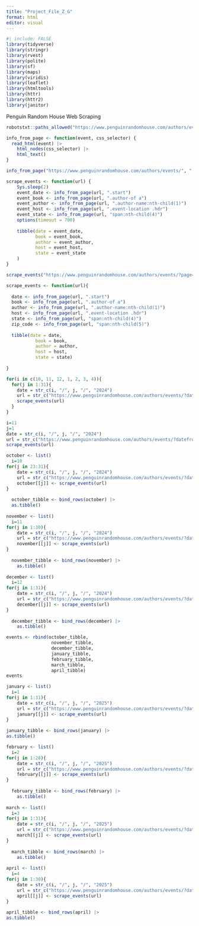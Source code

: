 ```yaml
---
title: "Project_File_Z_G"
format: html
editor: visual
---
```


```r
#| include: FALSE
library(tidyverse)
library(stringr)
library(rvest)
library(polite)
library(sf)
library(maps)
library(viridis)
library(leaflet)
library(htmltools)
library(httr)
library(httr2)
library(janitor)
```

Penguin Random House Web Scraping

```r
robotstxt::paths_allowed("https://www.penguinrandomhouse.com/authors/events/")

info_from_page <- function(event, css_selector) {
  read_html(event) |> 
    html_nodes(css_selector) |> 
    html_text()
}

info_from_page("https://www.penguinrandomhouse.com/authors/events/", ".date-display")
```

```r
scrape_events <- function(url) {
    Sys.sleep(2)
    event_date <- info_from_page(url, ".start")
    event_book <- info_from_page(url, ".author-of a")
    event_author <- info_from_page(url, ".author-name:nth-child(1)")
    event_host <- info_from_page(url, ".event-location .hdr")
    event_state <- info_from_page(url, "span:nth-child(4)")
    options(timeout = 700)
    
    tibble(date = event_date, 
           book = event_book, 
           author = event_author,
           host = event_host,
           state = event_state
    )
}
```

```r
scrape_events("https://www.penguinrandomhouse.com/authors/events/?page=2")
```
```r
scrape_events <- function(url){
  
  date <- info_from_page(url, ".start")
  book <- info_from_page(url, ".author-of a")
  author <- info_from_page(url, ".author-name:nth-child(1)")
  host <- info_from_page(url, ".event-location .hdr")
  state <- info_from_page(url, "span:nth-child(4)")
  zip_code <- info_from_page(url, "span:nth-child(5)")
  
  tibble(date = date, 
           book = book, 
           author = author,
           host = host,
           state = state)
  
}
```

```r
for(i in c(10, 11, 12, 1, 2, 3, 4)){
  for(j in 1:31){
    date = str_c(i, "/", j, "/", "2024")
    url = str_c("https://www.penguinrandomhouse.com/authors/events/?datefrom=", date, "&dateto=", date)
    scrape_events(url)
  }
}
```

```r
i=11
j=1
date = str_c(i, "/", j, "/", "2024")
url = str_c("https://www.penguinrandomhouse.com/authors/events/?datefrom=", date, "&dateto=", date)
scrape_events(url)
```

```r
october <- list()
  i=10
for(j in 23:31){
    date = str_c(i, "/", j, "/", "2024")
    url = str_c("https://www.penguinrandomhouse.com/authors/events/?datefrom=", date, "&dateto=", date)
    october[[j]] <- scrape_events(url)
}
  
  october_tibble <- bind_rows(october) |> 
  as.tibble()
  
november <- list()
  i=11
for(j in 1:30){
    date = str_c(i, "/", j, "/", "2024")
    url = str_c("https://www.penguinrandomhouse.com/authors/events/?datefrom=", date, "&dateto=", date)
    november[[j]] <- scrape_events(url)
}
  
  november_tibble <- bind_rows(november) |> 
    as.tibble()
  
december <- list()
  i=12
for(j in 1:31){
    date = str_c(i, "/", j, "/", "2024")
    url = str_c("https://www.penguinrandomhouse.com/authors/events/?datefrom=", date, "&dateto=", date)
    december[[j]] <- scrape_events(url)
}
  
  december_tibble <- bind_rows(december) |> 
    as.tibble()
```

```r
events <- rbind(october_tibble,
                 november_tibble,
                 december_tibble,
                 january_tibble,
                 february_tibble,
                 march_tibble,
                 april_tibble)
events
```


```r
january <- list()
  i=1
for(j in 1:31){
    date = str_c(i, "/", j, "/", "2025")
    url = str_c("https://www.penguinrandomhouse.com/authors/events/?datefrom=", date, "&dateto=", date)
    january[[j]] <- scrape_events(url)
}
  
january_tibble <- bind_rows(january) |> 
as.tibble()

february <- list()
  i=2
for(j in 1:28){
    date = str_c(i, "/", j, "/", "2025")
    url = str_c("https://www.penguinrandomhouse.com/authors/events/?datefrom=", date, "&dateto=", date)
    february[[j]] <- scrape_events(url)
}
  
  february_tibble <- bind_rows(february) |> 
    as.tibble()
  
march <- list()
  i=3
for(j in 1:31){
    date = str_c(i, "/", j, "/", "2025")
    url = str_c("https://www.penguinrandomhouse.com/authors/events/?datefrom=", date, "&dateto=", date)
    march[[j]] <- scrape_events(url)
}
  
  march_tibble <- bind_rows(march) |> 
    as.tibble()
  
april <- list()
  i=4
for(j in 1:30){
    date = str_c(i, "/", j, "/", "2025")
    url = str_c("https://www.penguinrandomhouse.com/authors/events/?datefrom=", date, "&dateto=", date)
    april[[j]] <- scrape_events(url)
}
  
april_tibble <- bind_rows(april) |> 
as.tibble()
```
